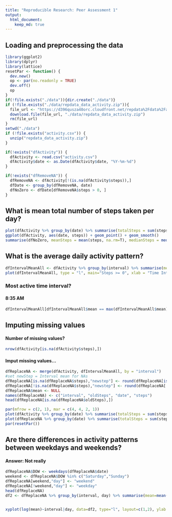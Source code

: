```yaml
---
title: "Reproducible Research: Peer Assessment 1"
output: 
  html_document:
    keep_md: true
---
```



## Loading and preprocessing the data

```r
library(ggplot2)
library(dplyr)
library(lattice)
resetPar <- function() {
  dev.new()
  op <- par(no.readonly = TRUE)
  dev.off()
  op
}
if(!file.exists("./data")){dir.create("./data")}
if (!file.exists("./data/repdata_data_activity.zip")){
  file_url <- "https://d396qusza40orc.cloudfront.net/repdata%2Fdata%2Factivity.zip"
  download.file(file_url, "./data/repdata_data_activity.zip")
  rm(file_url)
}
setwd("./data")
if (!file.exists("activity.csv")) { 
  unzip("repdata_data_activity.zip") 
}

if(!exists("dfActivity")) {
  dfActivity <- read.csv("activity.csv")
  dfActivity$date <- as.Date(dfActivity$date, "%Y-%m-%d")
}

if(!exists("dfRemoveNA")) {
  dfRemoveNA <- dfActivity[!(is.na(dfActivity$steps)),]
  dfDate <- group_by(dfRemoveNA, date) 
  dfNoZero <- dfDate[dfRemoveNA$steps > 0, ]  
}
```

## What is mean total number of steps taken per day?

```r
plot(dfActivity %>% group_by(date) %>% summarise(totalSteps = sum(steps, na.rm = T)), type = "h",main = "Total Steps (NAs removed)")
ggplot(dfActivity, aes(date, steps)) + geom_point() + geom_smooth() 
summarise(dfNoZero, meanSteps = mean(steps, na.rm=T), medianSteps = median(steps, na.rm=T), totalSteps = sum(steps, na.rm=T))


```

## What is the average daily activity pattern?
```r
dfIntervalMeanAll <- dfActivity %>% group_by(interval) %>% summarise(mean=mean(steps, na.rm = T))
plot(dfIntervalMeanAll, type = "l", main="Steps >= 0", xlab = "Time Interval (24hr)", ylab="Steps")
```

### Most active time interval? 
#### 8:35 AM
```r
dfIntervalMeanAll[dfIntervalMeanAll$mean == max(dfIntervalMeanAll$mean),"interval"]
```


## Imputing missing values
#### Number of missing values? 
```r
nrow(dfActivity[is.na(dfActivity$steps),])
```
#### Imput missing values... 
```r
dfReplaceNA <- merge(dfActivity, dfIntervalMeanAll, by = "interval")
#set newStep = Interval mean for NAs
dfReplaceNA[is.na(dfReplaceNA$steps),"newstep"] <- round(dfReplaceNA[is.na(dfReplaceNA$steps), "mean"])
dfReplaceNA[!is.na(dfReplaceNA$steps),"newstep"] <- round(dfReplaceNA[!is.na(dfReplaceNA$steps), "steps"])
dfReplaceNA$mean <- NULL
names(dfReplaceNA) <- c("interval", "oldSteps", "date", "steps")
head(dfReplaceNA[is.na(dfReplaceNA$oldSteps),])

par(mfrow = c(2, 1), mar = c(4, 4, 2, 1))
plot(dfActivity %>% group_by(date) %>% summarise(totalSteps = sum(steps, na.rm = T)), type = "h",main = "Total Steps (NAs removed)")
plot(dfReplaceNA %>% group_by(date) %>% summarise(totalSteps = sum(steps, na.rm = T)), type = "h",main = "Total Steps (NAs replaced)")
par(resetPar())
```
## Are there differences in activity patterns between weekdays and weekends?
#### Answer: Not really
```r

dfReplaceNA$DOW <- weekdays(dfReplaceNA$date)
weekend <- dfReplaceNA$DOW %in% c("Saturday","Sunday")
dfReplaceNA[weekend,"day"] <- "weekend"
dfReplaceNA[!weekend,"day"] <- "weekday"
head(dfReplaceNA)
df2 <- dfReplaceNA %>% group_by(interval, day) %>% summarise(mean=mean(steps))


xyplot(log(mean)~interval|day, data=df2, type="l", layout=c(1,2), ylab = "Number of Steps")



```




